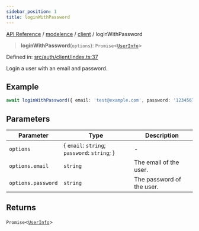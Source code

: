 ```yaml
---
sidebar_position: 1
title: loginWithPassword
---
```


[API Reference](/api-reference/modelence/client/functions/../../../index) / [modelence](/api-reference/modelence/client/functions/../../index) / [client](/api-reference/modelence/client/functions/../index) / loginWithPassword

> **loginWithPassword**(`options`): `Promise`\<[`UserInfo`](/api-reference/modelence/client/functions/../type-aliases/UserInfo)\>

Defined in: [src/auth/client/index.ts:37](https://github.com/modelence/modelence/blob/fe08775691f3d0f394c5392dc28f4bf1b7b607fd/packages/modelence/src/auth/client/index.ts#L37)

Login a user with an email and password.

## Example

```ts
await loginWithPassword({ email: 'test@example.com', password: '12345678' });
```

## Parameters

| Parameter | Type | Description |
| ------ | ------ | ------ |
| `options` | \{ `email`: `string`; `password`: `string`; \} | - |
| `options.email` | `string` | The email of the user. |
| `options.password` | `string` | The password of the user. |

## Returns

`Promise`\<[`UserInfo`](/api-reference/modelence/client/functions/../type-aliases/UserInfo)\>
